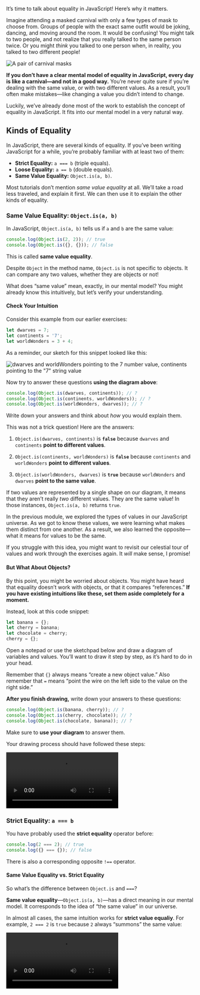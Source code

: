 <Article title="Equality of Values" series={1} episode={7} next="08-properties" prev="06-meeting-objects-and-functions" nextTitle="Properties" bottomContent={"This module also has exercises for you to practice!\n\n**Don’t skip them!**\n\nEven though you’re likely familiar with the concept of variables, these exercises will help you cement the mental model we’re building. We need this foundation before we can get to more complex topics."}>

It’s time to talk about equality in JavaScript! Here’s why it matters.

Imagine attending a masked carnival with only a few types of mask to choose from. Groups of people with the exact same outfit would be joking, dancing, and moving around the room. It would be confusing! You might talk to two people, and not realize that you really talked to the same person twice. Or you might *think* you talked to one person when, in reality, you talked to two different people!

![A pair of carnival masks](https://res.cloudinary.com/dg3gyk0gu/image/upload/v1582119857/just-javascript-email-images/jj06/masks.png)

**If you don’t have a clear mental model of equality in JavaScript, every day is like a carnival—and not in a good way.** You’re never quite sure if you’re dealing with the same value, or with two different values. As a result, you’ll often make mistakes—like changing a value you didn’t intend to change.

Luckily, we’ve already done most of the work to establish the concept of equality in JavaScript. It fits into our mental model in a very natural way.

## Kinds of Equality

In JavaScript, there are several kinds of equality. If you’ve been writing JavaScript for a while, you’re probably familiar with at least two of them:

* **Strict Equality:** `a === b` (triple equals).
* **Loose Equality:** `a == b` (double equals).
* **Same Value Equality:** `Object.is(a, b)`.

Most tutorials don’t mention *same value equality* at all. We’ll take a road less traveled, and explain it first. We can then use it to explain the other kinds of equality.

### Same Value Equality: `Object.is(a, b)`

In JavaScript, `Object.is(a, b)` tells us if `a` and `b` are the same value:

```js
console.log(Object.is(2, 2)); // true
console.log(Object.is({}, {})); // false
```

This is called **same value equality**.

<FunFact>

Despite `Object` in the method name, `Object.is` is not specific to objects. It can compare any two values, whether they are objects or not!

</FunFact>

What does “same value” mean, exactly, in our mental model? You might already know this intuitively, but let’s verify your understanding.

#### Check Your Intuition

Consider this example from our earlier exercises:

```js
let dwarves = 7;
let continents = '7';
let worldWonders = 3 + 4;
```

As a reminder, our sketch for this snippet looked like this:

![dwarves and worldWonders pointing to the 7 number value, continents pointing to the "7" string value](https://res.cloudinary.com/dg3gyk0gu/image/upload/v1582119926/just-javascript-email-images/jj06/dwarves.png)

Now try to answer these questions **using the diagram above**:

```js
console.log(Object.is(dwarves, continents)); // ?
console.log(Object.is(continents, worldWonders)); // ?
console.log(Object.is(worldWonders, dwarves)); // ?
```

Write down your answers and think about *how* you would explain them.

<HiddenAnswer byline="Don’t reveal until you have finished writing.">

This was not a trick question! Here are the answers:

1. `Object.is(dwarves, continents)` is **`false`** because `dwarves` and `continents` **point to different values**.

2. `Object.is(continents, worldWonders)` is **`false`** because `continents` and `worldWonders` **point to different values**.

3. `Object.is(worldWonders, dwarves)` is **`true`** because `worldWonders` and `dwarves` **point to the same value**.

If two values are represented by a single shape on our diagram, it means that they aren’t really *two* different values. They are the same value! In those instances, `Object.is(a, b)` returns `true`.

In the previous module, we explored the types of values in our JavaScript universe. As we got to know these values, we were learning what makes them distinct from one another. As a result, we also learned the opposite—what it means for values to be the same.

If you struggle with this idea, you might want to revisit our celestial tour of values and work through the exercises again. It *will* make sense, I promise!

</HiddenAnswer>

#### But What About Objects?

By this point, you might be worried about objects. You might have heard that equality doesn’t work with objects, or that it compares “references.” **If you have existing intuitions like these, set them aside completely for a moment.**

Instead, look at this code snippet:

```js
let banana = {};
let cherry = banana;
let chocolate = cherry;
cherry = {};
```

Open a notepad or use the sketchpad below and draw a diagram of variables and values. You’ll want to draw it step by step, as it’s hard to do in your head.

Remember that `{}` always means “create a new object value.” Also remember that `=` means “point the wire on the left side to the value on the right side.”

<Sketch id="equality-of-values-1" />

**After you finish drawing,** write down your answers to these questions:

```js
console.log(Object.is(banana, cherry)); // ?
console.log(Object.is(cherry, chocolate)); // ?
console.log(Object.is(chocolate, banana)); // ?
```

Make sure to **use your diagram** to answer them.

<HiddenAnswer byline="Don’t reveal until you have finished sketching and writing.">

Your drawing process should have followed these steps:

<Video src="https://res.cloudinary.com/dg3gyk0gu/video/upload/v1614267922/just-javascript-email-images/jj06/banana-anim-final-mp4.mp4" title="banana and chocolate pointing to an object value, cherry pointing to another object value" />

1. **`let banana = {};`**
    - Declare a `banana` variable.
    - Create a new object value `{}`.
    - Point the `banana` wire to it.
2. **`let cherry = banana;`**
    - Declare a `cherry` variable.
    - Point the `cherry` wire to where `banana` is pointing.
3. **`let chocolate = cherry;`**
    - Then, we declare a `chocolate` variable.
    - Point the `chocolate` wire to where `cherry` is pointing.
4. **`cherry = {};`**
    - Create a new object value `{}`.
    - Point the `cherry` wire to it.

After the last step, your diagram should look like this:

![banana and chocolate pointing to an object value, cherry pointing to another object value](https://res.cloudinary.com/dg3gyk0gu/image/upload/v1582119847/just-javascript-email-images/jj06/banana-final.png)

Now let’s check your answers:

1. `Object.is(banana, cherry)` is **`false`** because `banana` and `cherry` **point to different values**.

2. `Object.is(cherry, chocolate)` is **`false`** because `cherry` and `chocolate` **point to different values**.

3. `Object.is(chocolate, banana)` is **`true`** because `chocolate` and `banana` **point to the same value**.

As you can see, we didn’t need any additional concepts to explain how **same value equality** works for objects. It comes naturally using our mental model. And that’s all there is to know about it!

</HiddenAnswer>

### Strict Equality: `a === b`

You have probably used the **strict equality** operator before:

```js
console.log(2 === 2); // true
console.log({} === {}); // false
```

There is also a corresponding opposite `!==` operator.

#### Same Value Equality vs. Strict Equality

So what’s the difference between `Object.is` and `===`?

**Same value equality**—`Object.is(a, b)`—has a direct meaning in our mental model. It corresponds to the idea of “the same value” in our universe.

In almost all cases, the same intuition works for **strict value equaliy**. For example, `2 === 2` is `true` because `2` always “summons” the same value:

<Video src="https://res.cloudinary.com/dg3gyk0gu/video/upload/v1614267921/just-javascript-email-images/jj06/equality_small-mp4.mp4" title="illustration of 2 === 2" />

Conversely, `{} === {}` is `false` because each `{}` *creates* a different value:

<Video src="https://res.cloudinary.com/dg3gyk0gu/video/upload/v1614267921/just-javascript-email-images/jj06/inequality_small-mp4.mp4" title="illustration of {} === {}" />

In the above examples, `a === b` behaves the same way as `Object.is(a, b)`. However, there are **two rare cases** where the behavior of `===` is different.

Remember memorizing irregular verbs when you were learning English? The cases below are similar—**consider them as exceptions to the rule.**

Both of these unusual cases involve “special numbers” we discussed in the past:

1. **`NaN === NaN` is `false`**, although they are the same value.
2. **`-0 === 0` and `0 === -0` are `true`**, although they are different values.

These cases are uncommon, but we’ll still take a closer look at them.

#### First Special Case: `NaN`

As we saw in our celestial tour of values, `NaN` is a special number that shows up when we do invalid math like `0 / 0`:

```js
let width = 0 / 0; // NaN
```

Further calculations with `NaN` will give you `NaN` again:

```js
let height = width * 2; // NaN
```

You probably won’t do this intentionally, but it can happen if there is a flaw in your data or calculations.

**Remember that `NaN === NaN` is always `false`:**

```js
console.log(width === height); // false
```

However, `NaN` is the *same value* as `NaN`:

```js
console.log(Object.is(width, height)); // true
```

![width and height pointing to NaN](https://res.cloudinary.com/dg3gyk0gu/image/upload/v1582119848/just-javascript-email-images/jj06/nan.png)

*That’s confusing.*

The reason for `NaN === NaN` being `false` is largely historical, so I suggest accepting it as a fact of life. You might run into this if you try to write some code that checks a value for being `NaN` (for example, to print a warning).

```js
function resizeImage(size) {
  if (size === NaN) {
    // This will never get logged: the check is always false!
    console.log('Something is wrong.');
  }
  // ...
}
```

Instead, here are a few ways (they all work!) to check if `size` is `NaN`:

* **`Number.isNaN(size)`**
* **`Object.is(size, NaN)`**
* **`size !== size`**

The last one might be particularly surprising. Give it a few moments. If you don’t see how it detects `NaN`, try re-reading this section and thinking about it again.

<HiddenAnswer byline="Don’t reveal until you figured out the answer or gave it a few minutes.">

**`size !== size`** works because `NaN === NaN` is `false`, as we already learned. So the reverse (`NaN !== NaN`) must be `true`.

Since `NaN` is the only value that’s not Strict Equal to itself, `size !== size` can only mean that `size` is `NaN`.

</HiddenAnswer>

<FunFact>

A quick historical anecdote: ensuring developers could detect `NaN` this way was [one of the original reasons](https://stackoverflow.com/a/1573715/458193) for making `NaN === NaN` return `false`! This was decided before JavaScript even existed.

</FunFact>

#### Second Special Case: `-0`

In regular math, there is no such concept as “minus zero,” but it exists in floating point math for [practical reasons](https://softwareengineering.stackexchange.com/a/280708). Here’s an interesting fact about it.

**Both `0 === -0` and `-0 === 0` are always `true`:**

```js
let width = 0; // 0
let height = -width; // -0
console.log(width === height); // true
```

However, `0` is a *different value* from `-0`:

```js
console.log(Object.is(width, height)); // false
```

![width pointing to 0, and height pointing to -0](https://res.cloudinary.com/dg3gyk0gu/image/upload/v1582119853/just-javascript-email-images/jj06/zero.png)

*That’s confusing too.*

In practice, I haven’t run into a case where this matters in my entire career.

#### Coding Exercise

Now that you know how `Object.is` and `===` work, I have a small coding exercise for you. You don’t have to complete it, but it’s a fun brainteaser.

**Write a function called `strictEquals(a, b)` that returns the same value as `a === b`. Your implementation must not use the `===` or `!==` operators.**

Here is [my answer](https://gist.github.com/gaearon/08a85a33e3d08f3f2ca25fb17bd9d638) if you want to check yourself. This function is utterly useless, but writing it helps make sense of `===`.

#### Don’t Panic

Hearing about these special numbers and how they behave can be overwhelming. Don’t stress too much about these special cases!

They’re not very common. Now that you know they exist, you will recognize them in practice. In most cases, we can trust our “equality intuition” for both `Object.is(a, b)` and `a === b`.

### Loose Equality

Finally, we get to the last kind of equality.

**Loose equality** (double equals) is the bogeyman of JavaScript. Here are a couple of examples to make your skin crawl:

```js
console.log([[]] == ''); // true
console.log(true == [1]); // true
console.log(false == [0]); // true
```

[Wait, what?!](https://dorey.github.io/JavaScript-Equality-Table/)

The rules of **loose equality** (also called “abstract equality”) are arcane and confusing. Many coding standards prohibit the use of `==` and `!=` in code altogether.

Although Just JavaScript doesn’t take strong opinions on what features you should or shouldn’t use, we’re not going to cover **loose equality** in much detail. It’s uncommon in modern codebases, and its rules don’t play a larger role in the language—or in our mental model.

<FunFact>

The rules of loose equality are widely acknowledged as an early bad design decision of JavaScript, but if you are still curious, you can check out [how it works here](https://developer.mozilla.org/en-US/docs/Web/JavaScript/Equality_comparisons_and_sameness#Loose_equality_using). Don’t feel pressured to memorize it—you’ll need that memory for other topics!

</FunFact>

The one relatively-common use case worth knowing is:

```js
if (x == null) {
  // ...
}
```

This code is equivalent to writing:

```js
if (x === null || x === undefined) {
  // ...
}
```

However even that usage of `==` might be controversial on some teams. It’s best to discuss how much `==` is tolerated in your codebase as a team before using it.

## Recap

* JavaScript has several kinds of equality. They include **same value equality**, **strict equality**, and **loose equality**.
* **Same value equality**, or `Object.is(a, b)`, matches the concept of the *sameness of values* that we introduced in the previous module.
  - Understanding this kind of equality helps prevent bugs! You will often need to know when you’re dealing with the same value, and when you’re dealing with two different values.
  - When we draw a diagram of values and variables, the *same value* cannot appear twice. `Object.is(a, b)` is `true` when variables `a` and `b` point to the same value on our diagram.
  - **Same value equality** is verbose and a bit annoying to write, but it's also the easiest to explain, which is why we started with it.
* In practice, you will use **strict equality**, or `a === b`, most often. It is equivalent to the **same value equality** except for two rare special cases:
  - `NaN === NaN` is `false`, even though they are the same value.
  - `0 === -0` and `-0 === 0` is `true`, but they are different values.
* You can check whether `x` is `NaN` using `Number.isNaN(x)`.
* **Loose equality** (`==`) uses a set of arcane rules and is often avoided.

</Article>